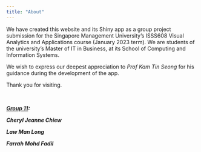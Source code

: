```yaml
---
title: "About"
---
```


We have created this website and its Shiny app as a group project submission for the Singapore Management University's ISSS608 Visual Analytics and Applications course (January 2023 term). We are students of the university's Master of IT in Business, at its School of Computing and Information Systems.

We wish to express our deepest appreciation to *Prof Kam Tin Seong* for his guidance during the development of the app.

Thank you for visiting.

\

[***Group 11***]{.underline}***:***

***Cheryl Jeanne Chiew***

***Law Man Long***

***Farrah Mohd Fadil***
